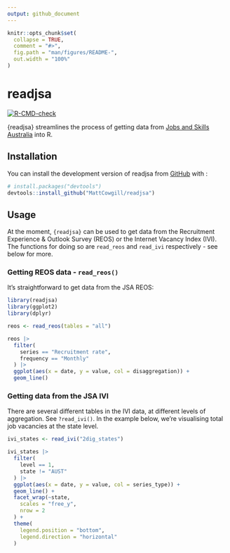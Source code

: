 ```yaml
---
output: github_document
---
```


<!-- README.md is generated from README.Rmd. Please edit that file -->

```r
knitr::opts_chunk$set(
  collapse = TRUE,
  comment = "#>",
  fig.path = "man/figures/README-",
  out.width = "100%"
)
```

# readjsa

<!-- badges: start -->
[![R-CMD-check](https://github.com/MattCowgill/readjsa/actions/workflows/R-CMD-check.yaml/badge.svg)](https://github.com/MattCowgill/readjsa/actions/workflows/R-CMD-check.yaml)
<!-- badges: end -->

{readjsa} streamlines the process of getting data from [Jobs and Skills Australia](https://www.jobsandskills.gov.au) into R.

## Installation

You can install the development version of readjsa from [GitHub](https://github.com/) with :

``` r
# install.packages("devtools")
devtools::install_github("MattCowgill/readjsa")
```
## Usage

At the moment, `{readjsa}` can be used to get data from the Recruitment Experience & Outlook Survey (REOS) or the Internet Vacancy Index (IVI). The functions for doing so are `read_reos` and `read_ivi` respectively - see below for more.


### Getting REOS data - `read_reos()`

It's straightforward to get data from the JSA REOS:

```r
library(readjsa)
library(ggplot2)
library(dplyr)

reos <- read_reos(tables = "all")

reos |>
  filter(
    series == "Recruitment rate",
    frequency == "Monthly"
  ) |>
  ggplot(aes(x = date, y = value, col = disaggregation)) +
  geom_line()
```

### Getting data from the JSA IVI

There are several different tables in the IVI data, at different levels of aggregation. See `?read_ivi()`. In the example below, we're visualising total job vacancies at the state level.

```r
ivi_states <- read_ivi("2dig_states")

ivi_states |>
  filter(
    level == 1,
    state != "AUST"
  ) |>
  ggplot(aes(x = date, y = value, col = series_type)) +
  geom_line() +
  facet_wrap(~state,
    scales = "free_y",
    nrow = 2
  ) +
  theme(
    legend.position = "bottom",
    legend.direction = "horizontal"
  )
```
